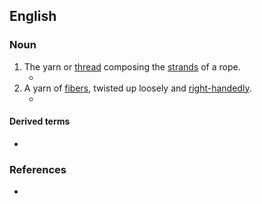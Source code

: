 {{also|ropeyarn}}

==English==

===Noun===
{{en-noun|~}}

# The yarn or [[thread]] composing the [[strand]]s of a rope.
#* {{RQ:Melville Moby-Dick|chapter=[[s:Moby-Dick/Chapter 13|chapter 13]]|text=Sideways leaning, we sideways darted; every '''ropeyarn''' tingling like a wire; the two tall masts buckling like Indian canes in land tornadoes.}}
# A yarn of [[fiber]]s, twisted up loosely and [[right-handed]]ly.
#* {{quote-book|en|year=1913|author={{w|Joseph C. Lincoln}}|chapter=8
|title=[http://openlibrary.org/works/OL5535161W Mr. Pratt's Patients]
|passage=That concertina was a wonder in its way. The handles that was on it first was wore out long ago, and he'd made new ones of braided '''rope yarn'''. And the bellows was patched in more places than a cranberry picker's overalls.}}

====Derived terms====
* {{l|en|Rope Yarn Sunday}}

===References===
* {{R:Webster NCD 1967}}